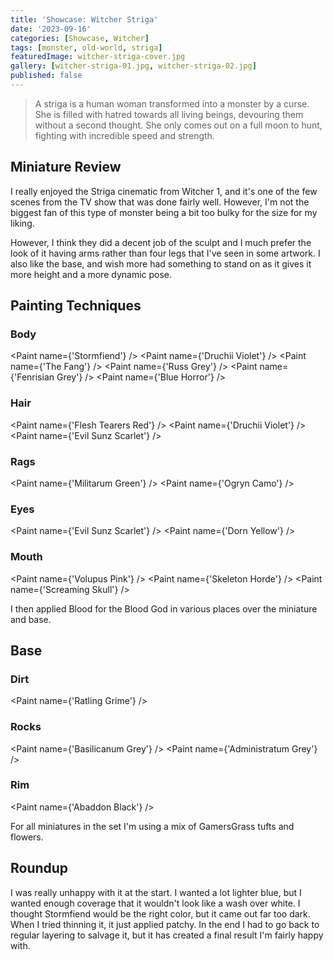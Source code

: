 ```yaml
---
title: 'Showcase: Witcher Striga'
date: '2023-09-16'
categories: [Showcase, Witcher]
tags: [monster, old-world, striga]
featuredImage: witcher-striga-cover.jpg
gallery: [witcher-striga-01.jpg, witcher-striga-02.jpg]
published: false
---
```



> A striga is a human woman transformed into a monster by a curse. She is filled with hatred towards all living beings,
> devouring them without a second thought. She only comes out on a full moon to hunt, fighting with incredible speed
> and strength.

## Miniature Review

I really enjoyed the Striga cinematic from Witcher 1, and it's one of the few scenes from the TV show that was done
fairly well. However, I'm not the biggest fan of this type of monster being a bit too bulky for the size for my liking.

However, I think they did a decent job of the sculpt and I much prefer the look of it having arms rather than four legs
that I've seen in some artwork. I also like the base, and wish more had something to stand on as it gives it more height
and a more dynamic pose.

## Painting Techniques

### Body

<Paint name={'Stormfiend'} />
<Paint name={'Druchii Violet'} />
<Paint name={'The Fang'} />
<Paint name={'Russ Grey'} />
<Paint name={'Fenrisian Grey'} />
<Paint name={'Blue Horror'} />

### Hair

<Paint name={'Flesh Tearers Red'} />
<Paint name={'Druchii Violet'} />
<Paint name={'Evil Sunz Scarlet'} />

### Rags

<Paint name={'Militarum Green'} />
<Paint name={'Ogryn Camo'} />

### Eyes

<Paint name={'Evil Sunz Scarlet'} />
<Paint name={'Dorn Yellow'} />

### Mouth

<Paint name={'Volupus Pink'} />
<Paint name={'Skeleton Horde'} />
<Paint name={'Screaming Skull'} />

I then applied Blood for the Blood God in various places over the miniature and base.

## Base

### Dirt

<Paint name={'Ratling Grime'} />

### Rocks

<Paint name={'Basilicanum Grey'} />
<Paint name={'Administratum Grey'} />

### Rim

<Paint name={'Abaddon Black'} />

For all miniatures in the set I'm using a mix of GamersGrass tufts and flowers.

## Roundup

I was really unhappy with it at the start. I wanted a lot lighter blue, but I wanted enough coverage that it wouldn't
look like a wash over white. I thought Stormfiend would be the right color, but it came out far too dark. When I tried
thinning it, it just applied patchy. In the end I had to go back to regular layering to salvage it, but it has created
a final result I'm fairly happy with.
